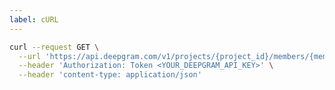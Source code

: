 ---
label: cURL
---

```bash
curl --request GET \
  --url 'https://api.deepgram.com/v1/projects/{project_id}/members/{member_id}/scopes' \
  --header 'Authorization: Token <YOUR_DEEPGRAM_API_KEY>' \
  --header 'content-type: application/json'
```
